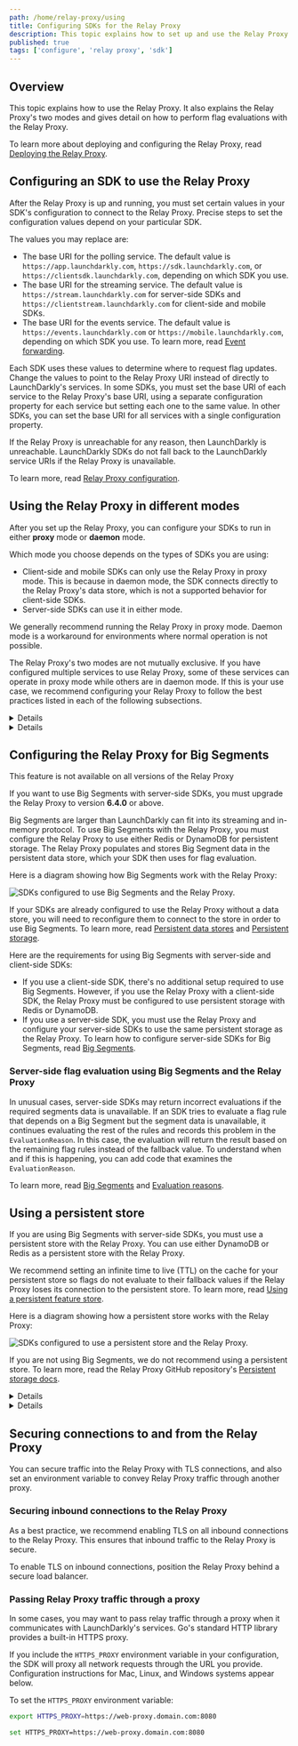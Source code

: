 ```yaml
---
path: /home/relay-proxy/using
title: Configuring SDKs for the Relay Proxy
description: This topic explains how to set up and use the Relay Proxy. It explains the Relay Proxy's two modes and how to perform flag evaluations with the Relay Proxy.
published: true
tags: ['configure', 'relay proxy', 'sdk']
---
```


## Overview

This topic explains how to use the Relay Proxy. It also explains the Relay Proxy's two modes and gives detail on how to perform flag evaluations with the Relay Proxy.

To learn more about deploying and configuring the Relay Proxy, read [Deploying the Relay Proxy](/home/relay-proxy/deploying).

## Configuring an SDK to use the Relay Proxy

After the Relay Proxy is up and running, you must set certain values in your SDK's configuration to connect to the Relay Proxy. Precise steps to set the configuration values depend on your particular SDK.

The values you may replace are:

- The base URI for the polling service. The default value is `https://app.launchdarkly.com`, `https://sdk.launchdarkly.com`, or `https://clientsdk.launchdarkly.com`, depending on which SDK you use.
- The base URI for the streaming service. The default value is `https://stream.launchdarkly.com` for server-side SDKs and `https://clientstream.launchdarkly.com` for client-side and mobile SDKs.
- The base URI for the events service. The default value is `https://events.launchdarkly.com` or `https://mobile.launchdarkly.com`, depending on which SDK you use. To learn more, read [Event forwarding](https://github.com/launchdarkly/ld-relay/blob/v7/docs/events.md).

Each SDK uses these values to determine where to request flag updates. Change the values to point to the Relay Proxy URI instead of directly to LaunchDarkly's services. In some SDKs, you must set the base URI of each service to the Relay Proxy's base URI, using a separate configuration property for each service but setting each one to the same value. In other SDKs, you can set the base URI for all services with a single configuration property.

If the Relay Proxy is unreachable for any reason, then LaunchDarkly is unreachable. LaunchDarkly SDKs do not fall back to the LaunchDarkly service URIs if the Relay Proxy is unavailable.

To learn more, read [Relay Proxy configuration](/sdk/features/relay-proxy-configuration).

## Using the Relay Proxy in different modes

After you set up the Relay Proxy, you can configure your SDKs to run in either **proxy** mode or **daemon** mode.

Which mode you choose depends on the types of SDKs you are using:

- Client-side and mobile SDKs can only use the Relay Proxy in proxy mode. This is because in daemon mode, the SDK connects directly to the Relay Proxy's data store, which is not a supported behavior for client-side SDKs. 
- Server-side SDKs can use it in either mode.

We generally recommend running the Relay Proxy in proxy mode. Daemon mode is a workaround for environments where normal operation is not possible.

The Relay Proxy's two modes are not mutually exclusive. If you have configured multiple services to use Relay Proxy, some of these services can operate in proxy mode while others are in daemon mode. If this is your use case, we recommend configuring your Relay Proxy to follow the best practices listed in each of the following subsections.

<Details summary="Expand Using proxy mode">

### Using proxy mode

Proxy mode is the most common use case for connecting to the Relay Proxy. LaunchDarkly SDKs are configured to run in proxy mode by default. Client-side SDKs must use proxy mode. To learn more about configuring the Relay Proxy for client-side SDKs, read [Client-side/mobile connections](https://github.com/launchdarkly/ld-relay/blob/v7/docs/client-side.md).

In proxy mode, several Relay Proxy instances should exist in a high-availability configuration behind a load balancer. Relay Proxy nodes do not need to communicate with each other. There is no master node or cluster.

You can scale the Relay Proxy horizontally by deploying more nodes behind the load balancer. Do not use a single node when your SDKs are in proxy mode.

Here is a diagram showing how the Relay Proxy works in proxy mode:

![SDKs configured to use the Relay Proxy while in proxy mode.](relayproxy-proxy-mode.png)

You should not use a persistent feature store between the Relay Proxy and your application in proxy mode. 

To learn more, read the Relay Proxy GitHub repository's [Proxy mode](https://github.com/launchdarkly/ld-relay/blob/v7/docs/proxy-mode.md) and [Using TLS docs](https://github.com/launchdarkly/ld-relay/blob/v7/docs/tls.md).
</Details>

<Details summary="Expand Using daemon mode">

### Using daemon mode

Daemon mode requires that you configure server-side LaunchDarkly SDKs to communicate directly with they Relay Proxy's persistent data store. We recommend this configuration when you're using LaunchDarkly with PHP or in a serverless environment.

There is no need to put a load balancer in front of the Relay Proxy when your SDKs are configured to run in daemon mode. You need only one instance of the Relay Proxy to keep the persistent store up to date. Multiple instances do not help the Relay Proxy to scale with the number of connected clients. 

The persistent store will contain the flag and segment rules for your configured environments. The amount of data is typically quite small. The data will be the same information returned by the streaming and polling endpoints. To learn more about using daemon mode, read the Relay Proxy GitHub repository's [Daemon mode docs](https://github.com/launchdarkly/ld-relay/blob/v7/docs/daemon-mode.md).

Here is a diagram showing how the Relay Proxy works in daemon mode:

![SDKs configured to use the Relay Proxy while in daemon mode.](relayproxy-daemon-mode.png)

To use daemon mode:

1. Configure your SDK to use a persistent data store. The SDK and the Relay Proxy must use the same data store. To learn how, read [Storing data](/sdk/features/storing-data).
2. Configure your SDK to use daemon mode. To learn how, read [Using daemon mode](/sdk/features/relay-proxy-configuration/daemon-mode).

If you use LaunchDarkly in a serverless environment, we recommend using DynamoDB as a persistent feature store. In this scenario, the Relay Proxy’s purpose is to keep the feature store updated. To learn more about setting up a persistent feature store for use in daemon mode, read [Using a persistent feature store without connecting to LaunchDarkly](/sdk/concepts/data-stores#using-a-persistent-feature-store-without-connecting-to-launchdarkly). For a tutorial that demonstrates a persistent store set up in a serverless environment, read [Use a persistent feature store](/guides/infrastructure/serverless#option-2-use-a-persistent-feature-store).

<Callout intent="info">
<CalloutTitle>Restoring your SDK to proxy mode</CalloutTitle>
<CalloutDescription>

If you have set your SDK to daemon mode and wish to restore proxy mode, you can do that by removing the configuration that enabled daemon mode. By default, LaunchDarkly SDKs run in proxy mode, so removing the additional configuration returns the SDK to proxy mode. To learn more about customizing SDK configuration, read the documentation for your SDK.

</CalloutDescription>
</Callout>

We recommend that you use a monitoring service, such as Datadog, when your SDKs are configured to run in daemon mode. Because the Relay Proxy's data store communicates directly with the SDKs when the Relay Proxy is in daemon mode, an external monitoring service can provide information about problems that might otherwise be lost during an outage.
</Details>

## Configuring the Relay Proxy for Big Segments

<Callout intent="alert">
<CalloutTitle>This feature is not available on all versions of the Relay Proxy</CalloutTitle>
<CalloutDescription>

If you want to use Big Segments with server-side SDKs, you must upgrade the Relay Proxy to version <b>6.4.0</b> or above.

</CalloutDescription>
</Callout>

Big Segments are larger than LaunchDarkly can fit into its streaming and in-memory protocol. To use Big Segments with the Relay Proxy, you must configure the Relay Proxy to use either Redis or DynamoDB for persistent storage. The Relay Proxy populates and stores Big Segment data in the persistent data store, which your SDK then uses for flag evaluation.

Here is a diagram showing how Big Segments work with the Relay Proxy:

![SDKs configured to use Big Segments and the Relay Proxy.](relay-proxy-diagram-big-segments.png)

If your SDKs are already configured to use the Relay Proxy without a data store, you will need to reconfigure them to connect to the store in order to use Big Segments. To learn more, read [Persistent data stores](/sdk/concepts/data-stores) and [Persistent storage](https://github.com/launchdarkly/ld-relay/blob/v7/docs/persistent-storage.md).

Here are the requirements for using Big Segments with server-side and client-side SDKs:

- If you use a client-side SDK, there's no additional setup required to use Big Segments. However, if you use the Relay Proxy with a client-side SDK, the Relay Proxy must be configured to use persistent storage with Redis or DynamoDB.
- If you use a server-side SDK, you must use the Relay Proxy and configure your server-side SDKs to use the same persistent storage as the Relay Proxy. To learn how to configure server-side SDKs for Big Segments, read [Big Segments](/sdk/features/big-segments).

### Server-side flag evaluation using Big Segments and the Relay Proxy

In unusual cases, server-side SDKs may return incorrect evaluations if the required segments data is unavailable. If an SDK tries to evaluate a flag rule that depends on a Big Segment but the segment data is unavailable, it continues evaluating the rest of the rules and records this problem in the `EvaluationReason`. In this case, the evaluation will return the result based on the remaining flag rules instead of the fallback value. To understand when and if this is happening, you can add code that examines the `EvaluationReason`.

To learn more, read [Big Segments](/home/contexts/big-segments) and [Evaluation reasons](/sdk/features/evaluation-reasons).

## Using a persistent store

If you are using Big Segments with server-side SDKs, you must use a persistent store with the Relay Proxy. You can use either DynamoDB or Redis as a persistent store with the Relay Proxy.

We recommend setting an infinite time to live (TTL) on the cache for your persistent store so flags do not evaluate to their fallback values if the Relay Proxy loses its connection to the persistent store. To learn more, read [Using a persistent feature store](/home/relay-proxy/guidelines#using-a-persistent-feature-store).

Here is a diagram showing how a persistent store works with the Relay Proxy:

![SDKs configured to use a persistent store and the Relay Proxy.](relay-proxy-diagram-persistent-store.png)

If you are not using Big Segments, we do not recommend using a persistent store. To learn more, read the Relay Proxy GitHub repository's [Persistent storage docs](https://github.com/launchdarkly/ld-relay/blob/v7/docs/persistent-storage.md).

<Details summary="Expand Using DynamoDB with the Relay Proxy">

### Using DynamoDB with the Relay Proxy

<Callout intent="alert">
<CalloutTitle>Data size limit in DynamoDB</CalloutTitle>
<CalloutDescription>

DynamoDB does not support storing values greater than 400KB, including the size of the column metadata. Using DynamoDB as a persistent feature store with the Relay Proxy will not work if the JSON representation of a Big Segment exceeds that size. To learn more, read the [AWS documentation on item size](https://docs.aws.amazon.com/amazondynamodb/latest/developerguide/Limits.html#limits-items).

</CalloutDescription>
</Callout>

We generally recommend using DynamoDB for persistent storage with the Relay Proxy, because the Relay Proxy doesn't support Redis in cluster mode or other sharding. However, using DynamoDB can incur higher costs. The Relay Proxy and LaunchDarkly SDKs will continually write updates to DynamoDB while in proxy mode. To mitigate this, consider running multiple Relays in AWS without a persistent store.
</Details>

<Details summary="Expand Using Redis with the Relay Proxy">

### Using Redis with the Relay Proxy

If you use Redis with the Relay Proxy, each of your Redis hosts will need enough RAM to load the full set of segments and flag configurations, because the Relay Proxy doesn't support Redis in cluster mode or other sharding. The Relay Proxy will not realize that Redis is empty if it became empty after the Relay Proxy fully initialized. Redis’ default configuration empties the database on reboot, so you must put Redis in persistent storage mode.
</Details>

## Securing connections to and from the Relay Proxy

You can secure traffic into the Relay Proxy with TLS connections, and also set an environment variable to convey Relay Proxy traffic through another proxy.

### Securing inbound connections to the Relay Proxy

As a best practice, we recommend enabling TLS on all inbound connections to the Relay Proxy. This ensures that inbound traffic to the Relay Proxy is secure.

To enable TLS on inbound connections, position the Relay Proxy behind a secure load balancer.

### Passing Relay Proxy traffic through a proxy

In some cases, you may want to pass relay traffic through a proxy when it communicates with LaunchDarkly's services. Go's standard HTTP library provides a built-in HTTPS proxy.

If you include the `HTTPS_PROXY` environment variable in your configuration, the SDK will proxy all network requests through the URL you provide. Configuration instructions for Mac, Linux, and Windows systems appear below.

To set the `HTTPS_PROXY` environment variable:

<CodeSample>
<CSTab label="Mac and Linux configuration">

```bash
export HTTPS_PROXY=https://web-proxy.domain.com:8080
```

</CSTab>
<CSTab label="Windows configuration">

```bash
set HTTPS_PROXY=https://web-proxy.domain.com:8080
```

</CSTab>
</CodeSample>